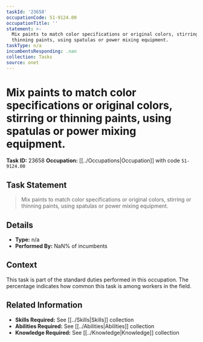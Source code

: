 ```yaml
---
taskId: '23658'
occupationCode: 51-9124.00
occupationTitle: ''
statement: >-
  Mix paints to match color specifications or original colors, stirring or
  thinning paints, using spatulas or power mixing equipment.
taskType: n/a
incumbentsResponding: .nan
collection: Tasks
source: onet
---
```

# Mix paints to match color specifications or original colors, stirring or thinning paints, using spatulas or power mixing equipment.

**Task ID:** 23658
**Occupation:** [[../Occupations|Occupation]] with code `51-9124.00`

## Task Statement

> Mix paints to match color specifications or original colors, stirring or thinning paints, using spatulas or power mixing equipment.

## Details

- **Type:** n/a
- **Performed By:** NaN% of incumbents

## Context

This task is part of the standard duties performed in this occupation. The percentage indicates how common this task is among workers in the field.

## Related Information

- **Skills Required:** See [[../Skills|Skills]] collection
- **Abilities Required:** See [[../Abilities|Abilities]] collection
- **Knowledge Required:** See [[../Knowledge|Knowledge]] collection
